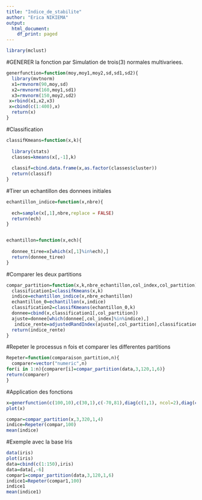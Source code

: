 ---
title: "Indice_de_stabilite"
author: "Erica NIKIEMA"
output:
  html_document:
    df_print: paged
---

```{r warning=FALSE, include=FALSE}
library(mclust)
```


#GENERER la fonction par Simulation de trois(3) normales multivariees.

```{r}
generfunction=function(moy,moy1,moy2,sd,sd1,sd2){
  library(mvtnorm)
  x1=rmvnorm(90,moy,sd)
  x2=rmvnorm(160,moy1,sd1)
  x3=rmvnorm(150,moy2,sd2)
 x=rbind(x1,x2,x3)
 x=cbind(c(1:400),x)
  return(x)
}
```

#Classification

```{r}
classifKmeans=function(x,k){
  
  library(stats)
  classes=kmeans(x[,-1],k)
  
  classif=cbind.data.frame(x,as.factor(classes$cluster))
  return(classif)
}
```

#Tirer un echantillon des donnees initiales
```{r}
echantillon_indice=function(x,nbre){
  
  ech=sample(x[,1],nbre,replace = FALSE)
  return(ech)
}


echantillon=function(x,ech){
  
  donnee_tiree=x[which(x[,1]%in%ech),]
  return(donnee_tiree)
}

```

#Comparer les deux partitions

```{r}
compar_partition=function(x,k,nbre_echantillon,col_index,col_partition){
  classification1=classifKmeans(x,k)
  indice=echantillon_indice(x,nbre_echantillon)
  echantillon_0=echantillon(x,indice)
  classification2=classifKmeans(echantillon_0,k)
  donnee=cbind(x,classification1[,col_partition])
  ajuste=donnee[which(donnee[,col_index]%in%indice),]
   indice_rente=adjustedRandIndex(ajuste[,col_partition],classification2[,col_partition])
  return(indice_rente)
}

```

#Repeter le processus n fois et comparer les differentes partitions

```{r}
Repeter=function(comparaison_partition,n){
  comparer=vector("numeric",n)
for(i in 1:n){comparer[i]=compar_partition(data,3,120,1,6)}
return(comparer)
}
```

#Application des fonctions

```{r}
x=generfunction(c(100,10),c(30,1),c(-70,81),diag(c(1,1), ncol=2),diag(c(1,1)                                         ,ncol=2),diag(c(1,1),ncol = 2))
plot(x)
```


```{r eval=FALSE, include=FALSE}
compar=compar_partition(x,3,320,1,4)
indice=Repeter(compar,100)
mean(indice)
```


#Exemple avec la base Iris

```{r echo=TRUE}
data(iris)
plot(iris)
data=cbind(c(1:150),iris)
data=data[,-6]
compar1=compar_partition(data,3,120,1,6)
indice1=Repeter(compar1,100)
indice1
mean(indice1)
```

